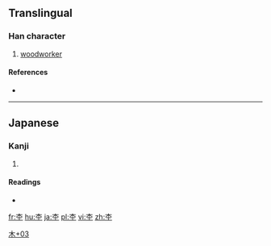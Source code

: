 ==Translingual==

===Han character===
{{Han char|rn=75|rad=木|as=03|sn=7|four=|canj=木一 (DM), XX木一 (XXDM)|ids=⿱[[木]][[工]]}}

# [[woodworker]]

====References====
* {{Han ref|kx=0513.011|dkj=14487|hdz=21157.021|uh=6762|ud=26466}}

----

==Japanese==

===Kanji===
{{ja-kanji|grade=|rs=木03}}

# {{defn|lang=ja|sort=木03}}

====Readings====
* {{ja-readings|on=|kun=[[もく]] (moku)}}

[[Category:Japanese-only CJKV Characters|木+03]]

[[fr:杢]]
[[hu:杢]]
[[ja:杢]]
[[pl:杢]]
[[vi:杢]]
[[zh:杢]]